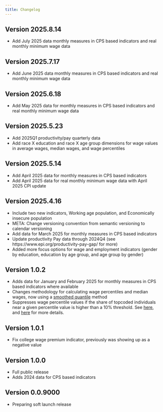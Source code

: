 ```yaml
---
title: Changelog
---
```


## Version 2025.8.14
* Add July 2025 data monthly measures in CPS based indicators and real monthly minimum wage data

## Version 2025.7.17
* Add June 2025 data monthly measures in CPS based indicators and real monthly minimum wage data

## Version 2025.6.18
* Add May 2025 data for monthly measures in CPS based indicators and real monthly minimum wage data

## Version 2025.5.23
* Add 2025Q1 productivity/pay quarterly data
* Add race X education and race X age group dimensions for wage values in average wages, median wages, and wage percentiles 

## Version 2025.5.14
* Add April 2025 data for monthly measures in CPS based indicators
* Add April 2025 data for real monthly minimum wage data with April 2025 CPI update

## Version 2025.4.16
* Include two new indicators, Working age population, and Economically insecure population
* META: Change versioning convention from semantic versioning to calendar versioning
* Add data for March 2025 for monthly measures in CPS based indicators
* Update productivity Pay data through 2024Q4 (see https://www.epi.org/productivity-pay-gap/ for more)
* Added more focus options for wage and employment indicators (gender by education, education by age group, and age group by gender)

## Version 1.0.2
* Adds data for January and February 2025 for monthly measures in CPS based indicators where available
* Changes methodology for calculating wage percentiles and median wages, now using a [smoothed quantile](https://economic.github.io/epidatatools/reference/averaged_quantile.html) method
* Suppresses wage percentile values if the share of topcoded individuals near a given percentile value is higher than a 10% threshold. See [here](https://www.epi.org/blog/stagnant-topcode-thresholds-threaten-data-reliability-for-the-highest-earners-and-make-inequality-difficult-to-accurately-measure/), and [here](https://microdata.epi.org/methodology/wagevariables/#top-code-adjustments) for more details. 

## Version 1.0.1
* Fix college wage premium indicator, previously was showing up as a negative value

## Version 1.0.0
* Full public release
* Adds 2024 data for CPS based indicators

## Version 0.0.9000
* Preparing soft launch release